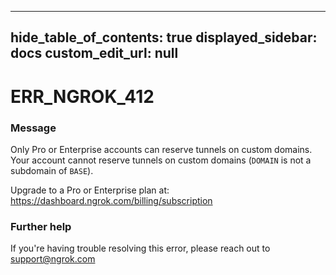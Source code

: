
---
hide_table_of_contents: true
displayed_sidebar: docs
custom_edit_url: null
---


# ERR_NGROK_412

### Message
Only Pro or Enterprise accounts can reserve tunnels on custom domains.
Your account cannot reserve tunnels on custom domains (`DOMAIN` is not a subdomain of `BASE`).

Upgrade to a Pro or Enterprise plan at: https://dashboard.ngrok.com/billing/subscription

### Further help
If you're having trouble resolving this error, please reach out to [support@ngrok.com](mailto:support@ngrok.com?subject=Help%20with%20ERR_NGROK_412)


<ErrorDetails error='err_ngrok_412' />
